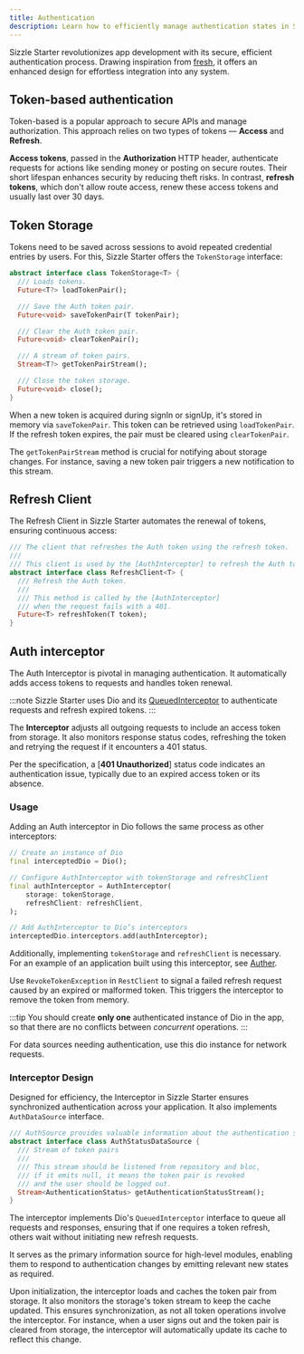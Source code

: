 ```yaml
---
title: Authentication
description: Learn how to efficiently manage authentication states in Sizzle Starter using AuthInterceptor, RefreshClient, and TokenStorage.
---
```


Sizzle Starter revolutionizes app development with its secure, efficient authentication process. Drawing inspiration from [fresh](https://pub.dev/packages/fresh), it offers an enhanced design for effortless integration into any system.

## Token-based authentication

Token-based is a popular approach to secure APIs and manage authorization.
This approach relies on two types of tokens — **Access** and **Refresh**.

**Access tokens**, passed in the **Authorization** HTTP header, authenticate requests for actions like sending money or posting on secure routes. Their short lifespan enhances security by reducing theft risks. In contrast, **refresh tokens**, which don't allow route access, renew these access tokens and usually last over 30 days.

## Token Storage

Tokens need to be saved across sessions to avoid repeated credential entries by users. For this, Sizzle Starter offers the `TokenStorage` interface:

```dart
abstract interface class TokenStorage<T> {
  /// Loads tokens.
  Future<T?> loadTokenPair();

  /// Save the Auth token pair.
  Future<void> saveTokenPair(T tokenPair);

  /// Clear the Auth token pair.
  Future<void> clearTokenPair();

  /// A stream of token pairs.
  Stream<T?> getTokenPairStream();

  /// Close the token storage.
  Future<void> close();
}
```

When a new token is acquired during signIn or signUp, it's stored in memory via `saveTokenPair`. This token can be retrieved using `loadTokenPair`. If the refresh token expires, the pair must be cleared using `clearTokenPair`.

The `getTokenPairStream` method is crucial for notifying about storage changes. For instance, saving a new token pair triggers a new notification to this stream.

## Refresh Client

The Refresh Client in Sizzle Starter automates the renewal of tokens, ensuring continuous access:

```dart
/// The client that refreshes the Auth token using the refresh token.
///
/// This client is used by the [AuthInterceptor] to refresh the Auth token.
abstract interface class RefreshClient<T> {
  /// Refresh the Auth token.
  ///
  /// This method is called by the [AuthInterceptor]
  /// when the request fails with a 401.
  Future<T> refreshToken(T token);
}
```

## Auth interceptor

The Auth Interceptor is pivotal in managing authentication. It automatically adds access tokens to requests and handles token renewal.

:::note
Sizzle Starter uses Dio and its [QueuedInterceptor](https://pub.dev/documentation/dio/latest/dio/QueuedInterceptor-class.html) to authenticate requests and refresh expired tokens.
:::

The **Interceptor** adjusts all outgoing requests to include an access token from storage. It also monitors response status codes, refreshing the token and retrying the request if it encounters a 401 status.

Per the specification, a [**401 Unauthorized**] status code indicates an authentication issue, typically due to an expired access token or its absence.

### Usage

Adding an Auth interceptor in Dio follows the same process as other interceptors:

```dart
// Create an instance of Dio
final interceptedDio = Dio();

// Configure AuthInterceptor with tokenStorage and refreshClient
final authInterceptor = AuthInterceptor(
	storage: tokenStorage,
	refreshClient: refreshClient,
);

// Add AuthInterceptor to Dio’s interceptors
interceptedDio.interceptors.add(authInterceptor);
```

Additionally, implementing `tokenStorage` and `refreshClient` is necessary. For an example of an application built using this interceptor, see [Auther](https://github.com/hawkkiller/Auther).

Use `RevokeTokenException` in `RestClient` to signal a failed refresh request caused by an expired or malformed token. This triggers the interceptor to remove the token from memory.

:::tip
You should create **only one** authenticated instance of Dio in the app, so that there are no conflicts between _concurrent_ operations.
:::

For data sources needing authentication, use this dio instance for network requests.

### Interceptor Design

Designed for efficiency, the Interceptor in Sizzle Starter ensures synchronized authentication across your application. It also implements `AuthDataSource` interface.

```dart
/// AuthSource provides valuable information about the authentication state
abstract interface class AuthStatusDataSource {
  /// Stream of token pairs
  ///
  /// This stream should be listened from repository and bloc,
  /// if it emits null, it means the token pair is revoked
  /// and the user should be logged out.
  Stream<AuthenticationStatus> getAuthenticationStatusStream();
}
```

The interceptor implements Dio's `QueuedInterceptor` interface to queue all requests and responses, ensuring that if one requires a token refresh, others wait without initiating new refresh requests.

It serves as the primary information source for high-level modules, enabling them to respond to authentication changes by emitting relevant new states as required.

Upon initialization, the interceptor loads and caches the token pair from storage. It also monitors the storage's token stream to keep the cache updated. This ensures synchronization, as not all token operations involve the interceptor. For instance, when a user signs out and the token pair is cleared from storage, the interceptor will automatically update its cache to reflect this change.

